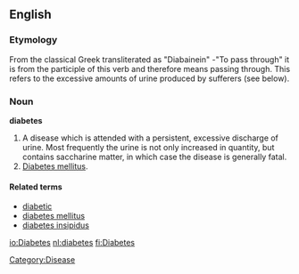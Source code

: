 {{wikipedia}}
==English==

===Etymology===
From the classical Greek transliterated as "Diabainein" -"To pass through" it is from the participle of this verb and therefore means passing through. This refers to the excessive amounts of urine produced by sufferers (see below).

===Noun===
'''diabetes'''
#A disease which is attended with a persistent, excessive discharge of urine. Most frequently the urine is not only increased in quantity, but contains saccharine matter, in which case the disease is generally fatal.
#[[Diabetes mellitus]].

====Related terms====
*[[diabetic]]
*[[diabetes mellitus]]
*[[diabetes insipidus]]

[[Category:Disease]]

[[io:Diabetes]]
[[nl:diabetes]]
[[fi:Diabetes]]